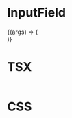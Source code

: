 
<Meta title="Components/Inputs" component={InputField} />

# InputField

<Canvas>
  <Story name="InputField" args={{}}>
    {(args) => (
      <div
        style={{ display: "flex", justifyContent: "center", marginTop: "1rem" }}
      >
        <InputField {...args} />
      </div>
    )}
  </Story>
</Canvas>

# TSX

```tsx

```

# CSS

```css

```
